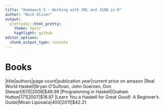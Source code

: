 ```yaml
---
title: "Homework 5 - Working with XML and JSON in R"
author: "Nick Oliver"
output:
  prettydoc::html_pretty:
    theme: hpstr
    highlight: github
editor_options: 
  chunk_output_type: console
---
```


# Books 

|title|authors|page count|publication year|current price on amazon
|Real World Haskell|Bryan O'Sullivan, John Goerzen, Don Stewart|670|2008|$49.99
|Programming in Haskell|Graham Hutton|171|2007|$18.97
|Learn You a Haskell for Great Good!: A Beginner's Guide|Miran Lipovača|400|2011|$42.21